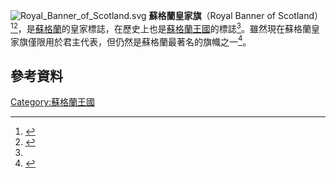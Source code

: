 [[File:Royal_Banner_of_Scotland.svg|thumb]]
'''蘇格蘭皇家旗'''（Royal Banner of Scotland）<ref>{{cite web |url=https://www.royal.gov.uk/MonarchUK/Symbols/TheRoyalBanneroftheRoyalArmsofScotland.aspx |title=Archived copy |access-date=21 August 2014 |url-status=yes |archive-url=https://web.archive.org/web/20140826114736/https://www.royal.gov.uk/MonarchUK/Symbols/TheRoyalBanneroftheRoyalArmsofScotland.aspx |archive-date=2014-08-26 }}</ref><ref>{{cite web|url=https://books.google.com/books?id=8SjtPuppLtYC&pg=PA404|title=Actes Du 22e Congrès International Des Sciences Généalogique Et Héraldique À Ottawa 18-23 Août 1996|first1=Claire|last1=Boudreau|first2=Daniel|last2=Cogné|first3=Auguste|last3=Vachon|date=17 April 1998|publisher=University of Ottawa Press|access-date=17 April 2018|via=Google Books|archive-date=2021-04-17|archive-url=https://web.archive.org/web/20210417020404/https://books.google.com/books?id=8SjtPuppLtYC&pg=PA404|dead-url=no}}</ref>，是[[蘇格蘭|蘇格蘭]]的皇家標誌，在歷史上也是[[蘇格蘭王國|蘇格蘭王國]]的標誌<ref name="lyon" />。雖然現在蘇格蘭皇家旗僅限用於君主代表，但仍然是蘇格蘭最著名的旗幟之一<ref>{{cite news | title='Super regiment' badge under fire | date=16 August 2005 | publisher=British Broadcasting Corporation | url=http://news.bbc.co.uk/2/hi/uk_news/scotland/4157274.stm | work=BBC News | access-date=9 December 2009 | archive-date=2021-04-14 | archive-url=https://web.archive.org/web/20210414195703/http://news.bbc.co.uk/2/hi/uk_news/scotland/4157274.stm | dead-url=no }}</ref>。

==參考資料==
{{Reflist}}
[[Category:蘇格蘭王國|Category:蘇格蘭王國]]